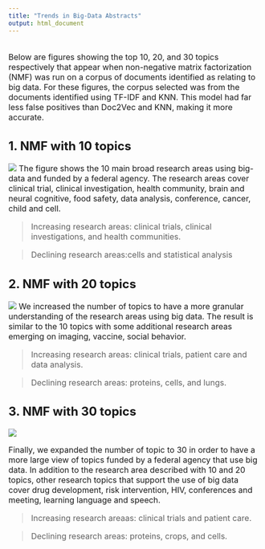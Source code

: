 ```yaml
---
title: "Trends in Big-Data Abstracts"
output: html_document
---
```

<font size="3">  
Below are figures showing the top 10, 20, and 30 topics respectively that appear when non-negative matrix factorization (NMF) was run on a corpus of documents identified as relating to big data. For these figures, the corpus selected was from the documents identified using TF-IDF and KNN. This model had far less false positives than Doc2Vec and KNN, making it more accurate. 

<!-- When Non-negative Matrix Factorization (NMF) was run on the corpus of documents identified as big data, it was seen that 10 main themes emerged. On the Doc2Vec resutls, it was clear that 6 of the 10 topics clearly relate to health sciences. On the TF-IDF results, 7 of the 10 topics identified were clearly related to health sciences.    -->
<!-- For all of the figures below, the first is using a set of abstracts identified as using big data when using TF-IDF to vectorize the abstracts and KNN to classify them. The second figure in each section uses Doc2vec to vectorize the abstracts and KNN to classify. -->

## 1. NMF with 10 topics  
![](www/bigdata_10topic_trends.png)
The figure shows the 10 main broad research areas using big-data and funded by a federal agency. The research areas cover clinical trial, clinical investigation, health community, brain and neural cognitive, food safety, data analysis, conference, cancer, child and cell.  

>Increasing research areas: clinical trials, clinical investigations, and health communities.  
    
>Declining research areas:cells and statistical analysis 

## 2. NMF with 20 topics   
![](www/bigdata_20topic_trends.png)
We increased the number of topics to have a more granular understanding of the research areas using big data. The result is similar to the 10 topics with some additional research areas emerging on imaging, vaccine, social behavior.  

>Increasing research areas:  clinical trials, patient care and data analysis.  

>Declining research areas: proteins, cells, and lungs.


## 3. NMF with 30 topics   
![](www/bigdata_30topic_trends.png)  

Finally, we expanded the number of topic to 30 in order to have a more large view of topics funded by a federal agency that use big data.  In addition to the research area described with 10 and 20 topics, other research topics that support the use of big data cover drug development, risk intervention, HIV, conferences and meeting, learning language and speech.  

>Increasing research areaas: clinical trials and patient care.  

>Declining research areas: proteins, crops, and cells.


 
<!-- ![](www/doc2vec_model.PNG) -->
<!-- Terms such as datum, model, and system idenify p9 above as a topic that most likely relates new methods in big data. 347,219 documents were selected as a part of this topic group as can be seen by the n value above.  -->

<!-- ## 3. Model Comparission   -->
<!-- Looking at both of the models above, there are many topic groups in health science that utilize big data techniques to conduct their research. There are is also a clear topic that appears that represents abstracts in the corpus that relate directly to big data methods.  -->



